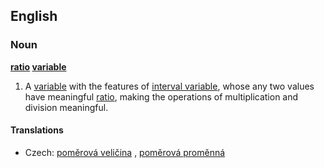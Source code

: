 ==English==
{{wikipedia|Level of measurement}}
===Noun===
'''[[ratio]] [[variable]]'''

# {{statistics}} A [[variable]] with the features of [[interval variable]], whose any two values have meaningful [[ratio]], making the operations of multiplication and division meaningful.

====Translations====
{{trans-top|ratio variable}}
* Czech: [[poměrová veličina]] {{f}}, [[poměrová proměnná]] {{f}}
{{trans-mid}}
{{trans-bottom}}